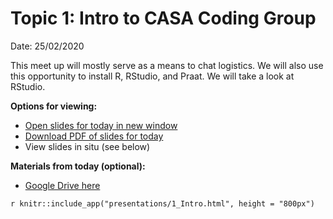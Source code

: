 # Topic 1: Intro to CASA Coding Group
Date: 25/02/2020

This meet up will mostly serve as a means to chat logistics. We will also use this opportunity to install R, RStudio, and Praat. We will take a look at RStudio.


**Options for viewing:** 

- [Open slides for today in new window](presentations/1_Intro.html)
- [Download PDF of slides for today](presentations/1_Intro.pdf)
- View slides in situ (see below)

**Materials from today (optional):**

- [Google Drive here](https://drive.google.com/drive/folders/1SiuNG91XnUis2GH1jlv69xIIgIQyWgha?usp=sharing)

`r knitr::include_app("presentations/1_Intro.html", height = "800px")`

